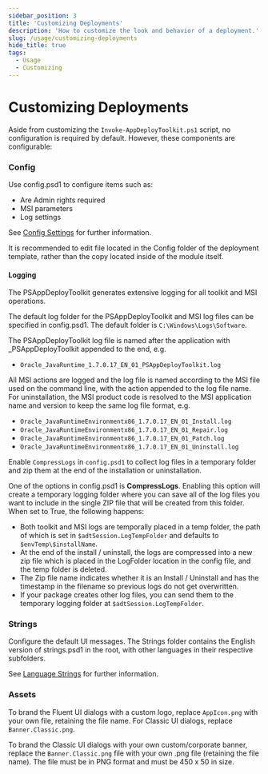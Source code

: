```yaml
---
sidebar_position: 3
title: 'Customizing Deployments'
description: 'How to customize the look and behavior of a deployment.'
slug: /usage/customizing-deployments
hide_title: true
tags:
  - Usage
  - Customizing
---
```


# Customizing Deployments

Aside from customizing the `Invoke-AppDeployToolkit.ps1` script, no configuration is required by default. However, these components are configurable:

### Config

Use config.psd1 to configure items such as:

- Are Admin rights required
- MSI parameters
- Log settings

See [Config Settings](/docs/reference/config-settings.mdx) for further information.

It is recommended to edit file located in the Config folder of the deployment template, rather than the copy located inside of the module itself.

#### Logging

The PSAppDeployToolkit generates extensive logging for all toolkit and MSI operations.

The default log folder for the PSAppDeployToolkit and MSI log files can be specified in config.psd1. The default folder is `C:\Windows\Logs\Software`.

The PSAppDeployToolkit log file is named after the application with \_PSAppDeployToolkit appended to the end, e.g.

- `Oracle_JavaRuntime_1.7.0.17_EN_01_PSAppDeployToolkit.log`

All MSI actions are logged and the log file is named according to the MSI file used on the command line, with the action appended to the log file name. For uninstallation, the MSI product code is resolved to the MSI application name and version to keep the same log file format, e.g.

- `Oracle_JavaRuntimeEnvironmentx86_1.7.0.17_EN_01_Install.log`
- `Oracle_JavaRuntimeEnvironmentx86_1.7.0.17_EN_01_Repair.log`
- `Oracle_JavaRuntimeEnvironmentx86_1.7.0.17_EN_01_Patch.log`
- `Oracle_JavaRuntimeEnvironmentx86_1.7.0.17_EN_01_Uninstall.log`

Enable `CompressLogs` in `config.psd1` to collect log files in a temporary folder and zip them at the end of the installation or uninstallation.

One of the options in config.psd1 is **CompressLogs**. Enabling this option will create a temporary logging folder where you can save all of the log files you want to include in the single ZIP file that will be created from this folder. When set to True, the following happens:

- Both toolkit and MSI logs are temporally placed in a temp folder, the path of which is set in `$adtSession.LogTempFolder` and defaults to `$envTemp\$installName`.
- At the end of the install / uninstall, the logs are compressed into a new zip file which is placed in the LogFolder location in the config file, and the temp folder is deleted.
- The Zip file name indicates whether it is an Install / Uninstall and has the timestamp in the filename so previous logs do not get overwritten.
- If your package creates other log files, you can send them to the temporary logging folder at `$adtSession.LogTempFolder`.

### Strings

Configure the default UI messages. The Strings folder contains the English version of strings.psd1 in the root, with other languages in their respective subfolders.

See [Language Strings](/docs/reference/language-strings.mdx) for further information.

### Assets

To brand the Fluent UI dialogs with a custom logo, replace `AppIcon.png` with your own file, retaining the file name. For Classic UI dialogs, replace `Banner.Classic.png`.

To brand the Classic UI dialogs with your own custom/corporate banner, replace the `Banner.Classic.png` file with your own .png file (retaining the file name). The file must be in PNG format and must be 450 x 50 in size.
